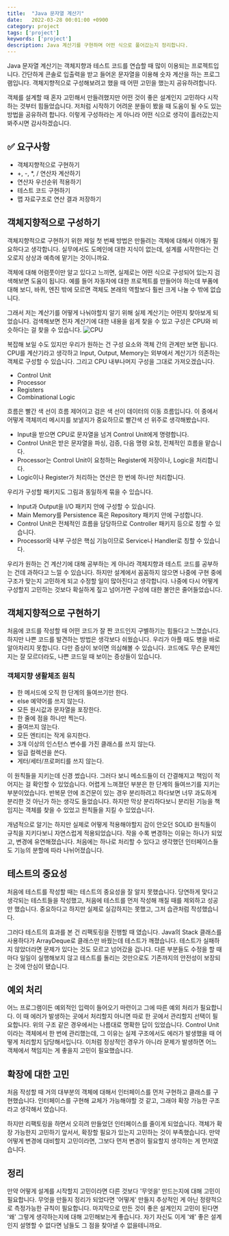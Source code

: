 ```yaml
---
title:  "Java 문자열 계산기"
date:   2022-03-28 00:01:00 +0900
category: project
tags: ['project']
keywords: ['project']
description: Java 계산기를 구현하며 어떤 식으로 풀어갔는지 정리합니다.
---
```


Java 문자열 계산기는 객체지향과 테스트 코드를 연습할 때 많이 이용되는 프로젝트입니다.
간단하게 콘솔로 입출력을 받고 들어온 문자열을 이용해 숫자 계산을 하는 프로그램입니다.
객체지향적으로 구성해보려고 했을 때 어떤 고민을 했는지 공유하려합니다.

객체를 설계할 때 혼자 고민해서 만들려했지만 어떤 것이 좋은 설계인지 고민하다 시작하는 것부터 힘들었습니다.
저처럼 시작하기 어려운 분들이 봤을 때 도움이 될 수도 있는 방법을 공유하려 합니다.
이렇게 구성하라는 게 아니라 어떤 식으로 생각이 흘러갔는지 봐주시면 감사하겠습니다.

## ✅ 요구사항
- 객체지향적으로 구현하기
- +, -, *, / 연산자 계산하기
- 연산자 우선순위 적용하기
- 테스트 코드 구현하기
- 맵 자료구조로 연산 결과 저장하기

## 객체지향적으로 구성하기
객체지향적으로 구현하기 위한 제일 첫 번째 방법은 만들려는 객체에 대해서 이해가 필요하다고 생각합니다.
실무에서도 도메인에 대한 지식이 없는데, 설계를 시작한다는 건 오로지 상상과 예측에 맡기는 것이니까요.

객체에 대해 어렴풋이만 알고 있다고 느끼면, 실제로는 어떤 식으로 구성되어 있는지 검색해보면 도움이 됩니다.
예를 들어 자동차에 대한 프로젝트를 만들어야 하는데 부품에 대해 보디, 바퀴, 엔진 밖에 모르면
객체도 본래의 역할보다 훨씬 크게 나눌 수 밖에 없습니다.

그래서 저는 계산기를 어떻게 나눠야할지 알기 위해 실제 계산기는 어떤지 찾아보게 되었습니다.
검색해보면 전자 계산기에 대한 내용을 쉽게 찾을 수 있고 구성은 CPU와 비슷하다는 걸 찾을 수 있습니다.
![CPU](/image/calculator/cpu.gif)

복잡해 보일 수도 있지만 우리가 원하는 건 구성 요소와 객체 간의 관계만 보면 됩니다.
CPU를 계산기라고 생각하고 Input, Output, Memory는 외부에서 계산기가 의존하는 객체로 구성할 수 있습니다.
그리고 CPU 내부나머지 구성을 그대로 가져오겠습니다.
- Control Unit
- Processor
- Registers
- Combinational Logic

흐름은 빨간 색 선이 흐름 제어이고 검은 색 선이 데이터의 이동 흐름입니다.
이 중에서 어떻게 객체끼리 메시지를 보낼지가 중요하므로 빨간색 선 위주로 생각해봤습니다.
- Input을 받으면 CPU로 문자열을 넘겨 Control Unit에게 명령합니다.
- Control Unit은 받은 문자열을 파싱, 검증, 다음 명령 요청, 전체적인 흐름을 맡습니다.
- Processor는 Control Unit이 요청하는 Register에 저장이나, Logic을 처리합니다.
- Logic이나 Register가 처리하는 연산은 한 번에 하나만 처리합니다.

우리가 구성할 패키지도 그림과 동일하게 묶을 수 있습니다.
- Input과 Output을 I/O 패키지 안에 구성할 수 있습니다.
- Main Memory를 Persistence 혹은 Repository 패키지 안에 구성합니다.
- Control Unit은 전체적인 흐름을 담당하므로 Controller 패키지 등으로 칭할 수 있습니다.
- Processor와 내부 구성은 핵심 기능이므로 Service나 Handler로 칭할 수 있습니다.

우리가 원하는 건 계산기에 대해 공부하는 게 아니라 객체지향과 테스트 코드를 공부하는 건데 과하다고 느낄 수 있습니다.
하지만 설계에서 꼼꼼하지 않으면 나중에 구현 중에 구조가 맞는지 고민하게 되고 수정할 일이 많아진다고 생각합니다.
나중에 다시 어떻게 구성할지 고민하는 것보다 확실하게 짚고 넘어가면 구성에 대한 불안은 줄어들었습니다.

## 객체지향적으로 구현하기
처음에 코드를 작성할 때 어떤 코드가 잘 짠 코드인지 구별하기는 힘들다고 느꼈습니다.
하지만 나쁜 코드를 발견하는 방법은 생각보다 쉬웠습니다.
우리가 아플 때도 병을 바로 알아차리지 못합니다. 다만 증상이 보이면 의심해볼 수 있습니다.
코드에도 무슨 문제인지는 잘 모르더라도, 나쁜 코드일 때 보이는 증상들이 있습니다.

### 객체지향 생활체조 원칙
- 한 메서드에 오직 한 단계의 들여쓰기만 한다.
- else 예약어를 쓰지 않는다.
- 모든 원시값과 문자열을 포장한다.
- 한 줄에 점을 하나만 찍는다.
- 줄여쓰지 않는다.
- 모든 엔티티는 작게 유지한다.
- 3개 이상의 인스턴스 변수를 가진 클래스를 쓰지 않는다.
- 일급 컬렉션을 쓴다.
- 게터/세터/프로퍼티를 쓰지 않는다.

이 원칙들을 지키는데 신경 썼습니다.
그러다 보니 메소드들이 더 간결해지고 책임이 적어지는 걸 확인할 수 있었습니다.
어렵게 느껴졌던 부분은 한 단계의 들여쓰기를 지키는 부분이었습니다.
반복문 안에 조건문이 있는 경우 분리하려고 하다보면 너무 과도하게 분리한 것 아닌가 하는 생각도 들었습니다.
하지만 막상 분리하다보니 분리된 기능을 책임지는 객체를 찾을 수 있었고 원칙들을 지킬 수 있었습니다.

개념적으로 알기는 하지만 실제로 어떻게 적용해야할지 감이 안오던 SOLID 원칙들이 규칙을 지키다보니 자연스럽게 적용되었습니다.
작을 수록 변경하는 이유는 하나가 되었고, 변경에 유연해졌습니다.
처음에는 하나로 처리할 수 있다고 생각했던 인터페이스들도 기능의 분할에 따라 나뉘어졌습니다.

## 테스트의 중요성
처음에 테스트를 작성할 때는 테스트의 중요성을 잘 알지 못했습니다.
당연하게 맞다고 생각되는 테스트들을 작성했고, 처음에 테스트를 먼저 작성해 깨질 때를 제외하고 성공만 했습니다.
중요하다고 하지만 실제로 실감하지는 못했고, 그저 습관처럼 작성했습니다.

그러다 테스트의 효과를 본 건 리팩토링을 진행할 때 였습니다.
Java의 Stack 클래스를 사용하다가 ArrayDeque로 클래스만 바꿨는데 테스트가 깨졌습니다.
테스트가 실패하지 않았더라면 문제가 있다는 것도 모르고 넘어갔을 겁니다.
다른 부분들도 수정을 할 때마다 일일이 실행해보지 않고 테스트를 돌리는 것만으로도 기존까지의 안전성이 보장되는 것에 안심이 됐습니다.

## 예외 처리
어느 프로그램이든 예외적인 입력이 들어오기 마련이고 그에 따른 예외 처리가 필요합니다.
이 때 에러가 발생하는 곳에서 처리할지 아니면 따로 한 곳에서 관리할지 선택이 필요합니다.
위의 구조 같은 경우에서는 나름대로 명확한 답이 있었습니다.
Control Unit이라는 객체에서 한 번에 관리했는데, 그 이유는 실제 구조에서도 에러가 발생했을 때 어떻게 처리할지 담당해서입니다.
이처럼 정상적인 경우가 아니라 문제가 발생하면 어느 객체에서 책임지는 게 좋을지 고민이 필요했습니다.

## 확장에 대한 고민
처음 작성할 때 거의 대부분의 객체에 대해서 인터페이스를 먼저 구현하고 클래스를 구현했습니다.
인터페이스를 구현해 교체가 가능해야할 것 같고, 그래야 확장 가능한 구조라고 생각해서 였습니다.

하지만 리팩토링을 하면서 오히려 만들었던 인터페이스를 줄이게 되었습니다.
객체가 확장 가능한지 고민하기 앞서서, 확장할 필요가 있는지 고민하는 것이 부족했습니다.
만약 어떻게 변경에 대비할지 고민이라면, 그보다 먼저 변경이 필요할지 생각하는 게 먼저였습니다.

## 정리
만약 어떻게 설계를 시작할지 고민이라면 다른 것보다 '무엇을' 만드는지에 대해 고민이 필요합니다.
무엇을 만들지 정리가 되었다면 '어떻게' 만들지 추상적인 게 아닌 정량적으로 측정가능한 규칙이 필요합니다.
마지막으로 만든 것이 좋은 설계인지 고민이 된다면 '왜' 그렇게 생각하는지에 대해 고민해보는게 좋습니다.
자기 자신도 이게 '왜' 좋은 설계인지 설명할 수 없다면 남들도 그 점을 찾아낼 수 없을테니까요.